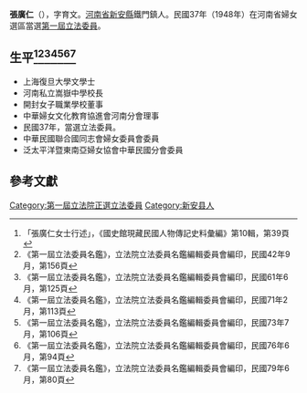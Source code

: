 {{Infobox Officeholder
|姓名=張廣仁
|圖像=File:張廣仁.jpg
|圖像大小=200px
|圖像說明=  
| 字    = 字育文
| 號    = 
| 別名    = 
| 出生名 = 
| 出生日期 = 宣統三年二月初二日〔1911年3月2日〕
| 出生地點 = 
| 逝世日期 = {{dda|1993|1|10|1911|3|2}}
| 逝世地點 = 
| 死因    = 
| 墓地    = 
| 墓地座標 = 
| 籍貫    = [[河南省|河南省]][[新安縣|新安縣]] 
| 政黨    = 
| 其他政黨 = 
| parents  =[[張鈁|張鈁]]、鄧詩竹
| 配偶 = 陳宗經子會先生
| 伴侶    = 
| relatives  =  
| children  =  
| 母校    = 
| 著作    = 
| 簽名    = 
| 腳註    = 
| past    = 
}}
'''張廣仁'''（{{bd|1911年|3月2日|1993年|1月10日}}），字育文。[[河南省|河南省]][[新安縣|新安縣]]鐵門鎮人。民國37年（1948年）在河南省婦女選區當選[[第一屆立法委員|第一屆立法委員]]。

== 生平<ref>「張廣仁女士行述」，《國史館現藏民國人物傳記史料彙編》第10輯，第39頁</ref><ref>《第一屆立法委員名鑑》，立法院立法委員名鑑編輯委員會編印，民國42年9月，第156頁</ref><ref>《第一屆立法委員名鑑》，立法院立法委員名鑑編輯委員會編印，民國61年6月，第125頁</ref><ref>《第一屆立法委員名鑑》，立法院立法委員名鑑編輯委員會編印，民國71年2月，第113頁</ref><ref>《第一屆立法委員名鑑》，立法院立法委員名鑑編輯委員會編印，民國73年7月，第106頁</ref><ref>《第一屆立法委員名鑑》，立法院立法委員名鑑編輯委員會編印，民國76年6月，第94頁</ref><ref>《第一屆立法委員名鑑》，立法院立法委員名鑑編輯委員會編印，民國79年6月，第80頁</ref> ==
* 上海復旦大學文學士
* 河南私立嵩嶽中學校長
* 開封女子職業學校董事
* 中華婦女文化教育協進會河南分會理事
* 民國37年，當選立法委員。
* 中華民國聯合國同志會婦女委員會委員
* 泛太平洋暨東南亞婦女協會中華民國分會委員
== 參考文獻 ==
{{reflist}}
{{中華民國第一屆立法委員}}
[[Category:第一屆立法院正選立法委員|Category:第一屆立法院正選立法委員]]
[[Category:新安县人|Category:新安县人]]